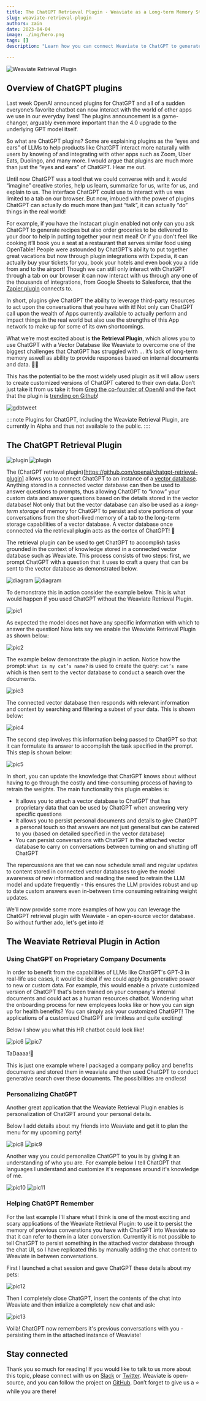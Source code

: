 ```yaml
---
title: The ChatGPT Retrieval Plugin - Weaviate as a Long-term Memory Store for Generative AI
slug: weaviate-retrieval-plugin
authors: zain
date: 2023-04-04
image: ./img/hero.png
tags: []
description: "Learn how you can connect Weaviate to ChatGPT to generate customized responses."

---
```

![Weaviate Retrieval Plugin](./img/hero.png)

<!-- truncate -->

## Overview of ChatGPT plugins

Last week OpenAI announced plugins for ChatGPT and all of a sudden everyone’s favorite chatbot can now interact with the world of other apps we use in our everyday lives! The plugins announcement is a game-changer, arguably even more important than the 4.0 upgrade to the underlying GPT model itself.

So what are ChatGPT plugins? Some are explaining plugins as the “eyes and ears” of LLMs to help products like ChatGPT interact more naturally with users by knowing of and integrating with other apps such as Zoom, Uber Eats, Duolingo, and many more. I would argue that plugins are much more than just the “eyes and ears” of ChatGPT.  Hear me out.

Until now ChatGPT was a tool that we could converse with and it would “imagine” creative stories, help us learn, summarize for us, write for us, and explain to us. The interface ChatGPT could use to interact with us was limited to a tab on our browser. But now, imbued with the power of plugins ChatGPT can actually do much more than just “talk”, it can actually “do” things in the real world!

For example, if you have the Instacart plugin enabled not only can you ask ChatGPT to generate recipes but also order groceries to be delivered to your door to help in putting together your next meal! Or if you don't feel like cooking it’ll book you a seat at a restaurant that serves similar food using OpenTable! People were astounded by ChatGPT’s ability to put together great vacations but now through plugin integrations with Expedia, it can actually buy your tickets for you, book your hotels and even book you a ride from and to the airport! Though we can still only interact with ChatGPT through a tab on our browser it can now interact with us through any one of the thousands of integrations, from Google Sheets to Salesforce, that the [Zapier plugin](https://zapier.com/blog/announcing-zapier-chatgpt-plugin/) connects to.

In short, plugins give ChatGPT the ability to leverage third-party resources to act upon the conversations that you have with it! Not only can ChatGPT call upon the wealth of Apps currently available to actually perform and impact things in the real world but also use the strengths of this App network to make up for some of its own shortcomings.

What we’re most excited about is **the Retrieval Plugin**, which allows you to use ChatGPT with a Vector Database like Weaviate to overcome one of the biggest challenges that ChatGPT has struggled with … it’s lack of long-term memory aswell as ability to provide responses based on internal documents and data. 🧠🔌

This has the potential to be the most widely used plugin as it will allow users to create customized versions of ChatGPT catered to their own data. Don’t just take it from us take it from [Greg the co-founder of OpenAI](https://twitter.com/gdb/status/1640006228930867200) and the fact that the plugin is [trending on Github](https://github.com/trending?since=weekly)!

![gdbtweet](./img/gdbtweet.png)

::::note
Plugins for ChatGPT, including the Weaviate Retrieval Plugin, are currently in Alpha and thus not available to the public.
::::

## The ChatGPT Retrieval Plugin

![plugin](./img/plugin-light.png#gh-light-mode-only)
![plugin](./img/plugin-dark.png#gh-dark-mode-only)

The (ChatGPT retrieval plugin)[https://github.com/openai/chatgpt-retrieval-plugin] allows you to connect ChatGPT to an instance of a [vector database](/developers/weaviate). Anything stored in a connected vector database can then be used to answer questions to prompts, thus allowing ChatGPT to “know” your custom data and answer questions based on the details stored in the vector database! Not only that but the vector database can also be used as a *long-term storage* of memory for ChatGPT to persist and store portions of your conversations from the short-lived memory of a tab to the long-term storage capabilities of a vector database. A vector database once connected via the retrieval plugin acts as the cortex of ChatGPT! 🧠

The retrieval plugin can be used to get ChatGPT to accomplish tasks grounded in the context of knowledge stored in a connected vector database such as Weaviate. This process consists of two steps: first, we prompt ChatGPT with a question that it uses to craft a query that can be sent to the vector database as demonstrated below.

![diagram](./img/diagram-light.png#gh-light-mode-only)
![diagram](./img/diagram-dark.png#gh-dark-mode-only)

To demonstrate this in action consider the example below. This is what would happen if you used ChatGPT without the Weaviate Retrieval Plugin.

![pic1](./img/pic1.png)

As expected the model does not have any specific information with which to answer the question! Now lets say we enable the Weaviate Retrieval Plugin as shown below:

![pic2](./img/pic2.png)

The example below demonstrate the plugin in action. Notice how the prompt: `What is my cat’s name?` is used to create the query: `cat’s name` which is then sent to the vector database to conduct a search over the documents.

![pic3](./img/pic3.png)

The connected vector database then responds with relevant information and context by searching and filtering a subset of your data. This is shown below:

![pic4](./img/pic4.png)

The second step involves this information being passed to ChatGPT so that it can formulate its answer to accomplish the task specified in the prompt. This step is shown below:

![pic5](./img/pic5.png)

In short, you can update the knowledge that ChatGPT knows about without having to go through the costly and time-consuming process of having to retrain the weights. The main functionality this plugin enables is:

- It allows you to attach a vector database to ChatGPT that has proprietary data that can be used by ChatGPT when answering very specific questions
- It allows you to persist personal documents and details to give ChatGPT a personal touch so that answers are not just general but can be catered to you (based on detailed specified in the vector database)
- You can persist conversations with ChatGPT in the attached vector database to carry on conversations between turning on and shutting off ChatGPT

The repercussions are that we can now schedule small and regular updates to content stored in connected vector databases to give the model awareness of new information and reading the need to retrain the LLM model and update frequently - this ensures the LLM provides robust and up to date custom answers even in-between time consuming retraining weight updates.

We’ll now provide some more examples of how you can leverage the ChatGPT retrieval plugin with Weaviate - an open-source vector database. So without further ado, let's get into it!

## The Weaviate Retrieval Plugin in Action

### Using ChatGPT on Proprietary Company Documents

In order to benefit from the capabilities of LLMs like ChatGPT's GPT-3 in real-life use cases, it would be ideal if we could apply its generative power to new or custom data. For example, this would enable a private customized version of ChatGPT that's been trained on your company's internal documents and could act as a human resources chatbot. Wondering what the onboarding process for new employees looks like or how you can sign up for health benefits? You can simply ask your customized ChatGPT! The applications of a customized ChatGPT are limitless and quite exciting!

Below I show you what this HR chatbot could look like!

![pic6](./img/pic6.png)
![pic7](./img/pic7.png)

TaDaaaa!🎉

This is just one example where I packaged a company policy and benefits documents and stored them in weaviate and then used ChatGPT to conduct generative search over these documents. The possibilities are endless!

### Personalizing ChatGPT

Another great application that the Weaviate Retrieval Plugin enables is personalization of ChatGPT around your personal details.

Below I add details about my friends into Weaviate and get it to plan the menu for my upcoming party!

![pic8](./img/pic8.png)
![pic9](./img/pic9.png)

Another way you could personalize ChatGPT to you is by giving it an understanding of who you are. For example below I tell ChatGPT that languages I understand and customize it's responses around it's knowledge of me.

![pic10](./img/pic10.png)
![pic11](./img/pic11.png)

### Helping ChatGPT Remember

For the last example I'll share what I think is one of the most exciting and scary applications of the Weaviate Retrieval Plugin: to use it to persist the memory of previous converstions you have with ChatGPT into Weaviate so that it can refer to them in a later converstion. Currently it is not possible to tell ChatGPT to persist something in the attached vector database through the chat UI, so I have replicated this by manually adding the chat content to Weaviate in between conversations.

First I launched a chat session and gave ChatGPT these details about my pets:

![pic12](./img/pic12.png)

Then I completely close ChatGPT, insert the contents of the chat into Weaviate and then intialize a completely new chat and ask:

![pic13](./img/pic13.png)

Voilà! ChatGPT now remembers it's previous conversations with you - persisting them in the attached instance of Weaviate!

## Stay connected

Thank you so much for reading! If you would like to talk to us more about this topic, please connect with us on [Slack](https://weaviate.io/slack) or [Twitter](https://twitter.com/weaviate_io).
Weaviate is open-source, and you can follow the project on [GitHub](https://github.com/semi-technologies/weaviate). Don’t forget to give us a ⭐️ while you are there!
